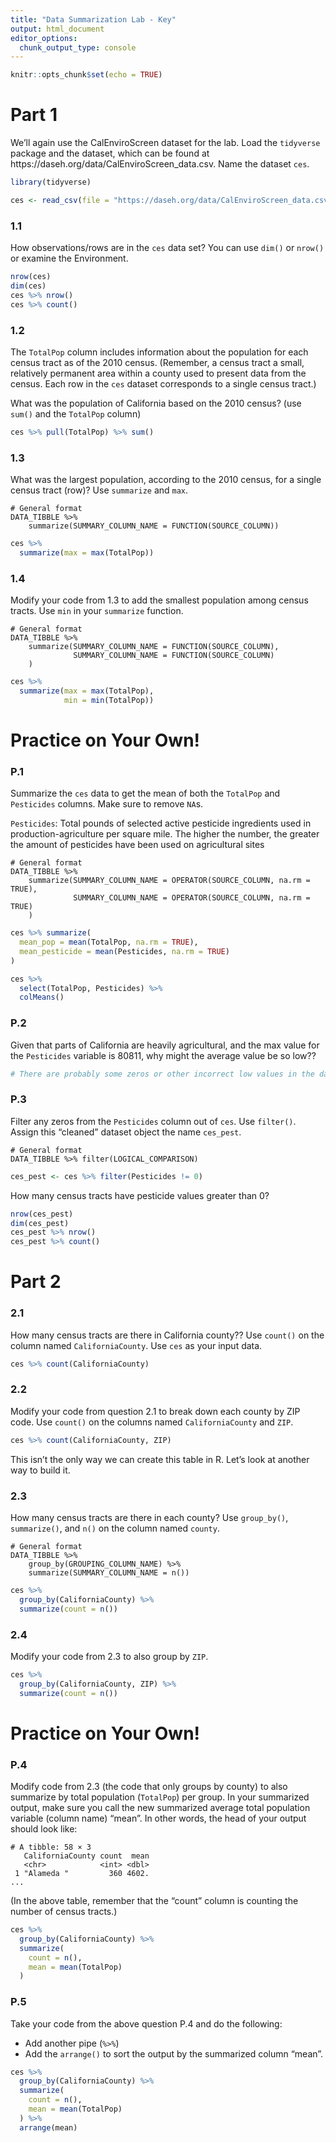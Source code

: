 ```yaml
---
title: "Data Summarization Lab - Key"
output: html_document
editor_options: 
  chunk_output_type: console
---
```


```r
knitr::opts_chunk$set(echo = TRUE)
```

# Part 1

We'll again use the CalEnviroScreen dataset for the lab. Load the `tidyverse` package and the dataset, which can be found at 	https://daseh.org/data/CalEnviroScreen_data.csv. Name the dataset `ces`.


```r
library(tidyverse)

ces <- read_csv(file = "https://daseh.org/data/CalEnviroScreen_data.csv")
```

### 1.1 

How observations/rows are in the `ces` data set? You can use `dim()` or `nrow()` or examine the Environment.

```r
nrow(ces)
dim(ces)
ces %>% nrow()
ces %>% count()
```

### 1.2

The `TotalPop` column includes information about the population for each census tract as of the 2010 census. (Remember, a census tract a small, relatively permanent area within a county used to present data from the census. Each row in the `ces` dataset corresponds to a single census tract.)

What was the population of California based on the 2010 census? (use `sum()` and the `TotalPop` column)

```r
ces %>% pull(TotalPop) %>% sum()
```

### 1.3

What was the largest population, according to the 2010 census, for a single census tract (row)? Use `summarize` and `max`.

```
# General format 
DATA_TIBBLE %>% 
    summarize(SUMMARY_COLUMN_NAME = FUNCTION(SOURCE_COLUMN))
```

```r
ces %>% 
  summarize(max = max(TotalPop))
```

### 1.4

Modify your code from 1.3 to add the smallest population among census tracts. Use `min` in your `summarize` function.

```
# General format 
DATA_TIBBLE %>% 
    summarize(SUMMARY_COLUMN_NAME = FUNCTION(SOURCE_COLUMN),
              SUMMARY_COLUMN_NAME = FUNCTION(SOURCE_COLUMN)
    )
```

```r
ces %>% 
  summarize(max = max(TotalPop),
            min = min(TotalPop))
```


# Practice on Your Own!

### P.1

Summarize the `ces` data to get the mean of both the `TotalPop` and `Pesticides` columns. Make sure to remove `NA`s.

`Pesticides`: Total pounds of selected active pesticide ingredients  used in production-agriculture per square mile. The higher the number, the greater the amount of pesticides have been used on agricultural sites

```
# General format 
DATA_TIBBLE %>% 
    summarize(SUMMARY_COLUMN_NAME = OPERATOR(SOURCE_COLUMN, na.rm = TRUE),
              SUMMARY_COLUMN_NAME = OPERATOR(SOURCE_COLUMN, na.rm = TRUE)
    )
```

```r
ces %>% summarize(
  mean_pop = mean(TotalPop, na.rm = TRUE),
  mean_pesticide = mean(Pesticides, na.rm = TRUE)
)

ces %>%
  select(TotalPop, Pesticides) %>%
  colMeans()

```

### P.2

Given that parts of California are heavily agricultural, and the max value for the `Pesticides` variable is 80811, why might the average value be so low??

```r
# There are probably some zeros or other incorrect low values in the data from the census tracts that are in urban areas, or areas with limited agriculture.
```

### P.3

Filter any zeros from the `Pesticides` column out of `ces`. Use `filter()`. Assign this "cleaned" dataset object the name `ces_pest`.

```
# General format 
DATA_TIBBLE %>% filter(LOGICAL_COMPARISON)
```

```r
ces_pest <- ces %>% filter(Pesticides != 0)
```

How many census tracts have pesticide values greater than 0?

```r
nrow(ces_pest)
dim(ces_pest)
ces_pest %>% nrow()
ces_pest %>% count()
```


# Part 2

### 2.1

How many census tracts are there in California county?? Use `count()` on the column named `CaliforniaCounty`. Use `ces` as your input data.

```r
ces %>% count(CaliforniaCounty)
```

### 2.2

Modify your code from question 2.1 to break down each county by ZIP code. Use `count()` on the columns named `CaliforniaCounty` and `ZIP`.

```r
ces %>% count(CaliforniaCounty, ZIP)
```

This isn't the only way we can create this table in R. Let's look at another way to build it.

### 2.3

How many census tracts are there in each county? Use `group_by()`, `summarize()`, and `n()` on the column named `county`.

```
# General format 
DATA_TIBBLE %>% 
    group_by(GROUPING_COLUMN_NAME) %>% 
    summarize(SUMMARY_COLUMN_NAME = n())
```

```r
ces %>%
  group_by(CaliforniaCounty) %>%
  summarize(count = n())
```

### 2.4

Modify your code from 2.3 to also group by `ZIP`.

```r
ces %>%
  group_by(CaliforniaCounty, ZIP) %>%
  summarize(count = n())
```


# Practice on Your Own!

### P.4

Modify code from 2.3 (the code that only groups by county) to also summarize by total population (`TotalPop`) per group. In your summarized output, make sure you call the new summarized average total population variable (column name) "mean". In other words, the head of your output should look like:

```
# A tibble: 58 × 3
   CaliforniaCounty count  mean
   <chr>            <int> <dbl>
 1 "Alameda "         360 4602.
...
```
(In the above table, remember that the "count" column is counting the number of census tracts.)

```r
ces %>%
  group_by(CaliforniaCounty) %>%
  summarize(
    count = n(),
    mean = mean(TotalPop)
  )
```

### P.5

Take your code from the above question P.4 and do the following:

- Add another pipe (`%>%`)
- Add the `arrange()` to sort the output by the summarized column "mean".

```r
ces %>%
  group_by(CaliforniaCounty) %>%
  summarize(
    count = n(),
    mean = mean(TotalPop)
  ) %>%
  arrange(mean)
```
